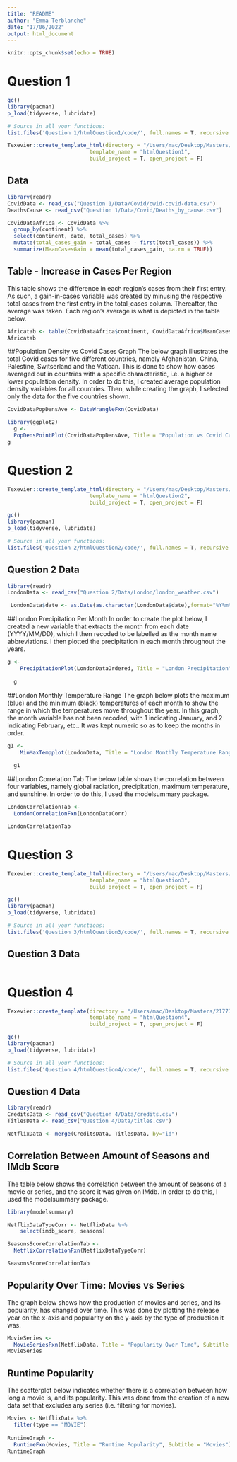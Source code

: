 ```yaml
---
title: "README"
author: "Emma Terblanche"
date: "17/06/2022"
output: html_document
---
```


```r
knitr::opts_chunk$set(echo = TRUE)
```

# Question 1
```r

gc() 
library(pacman)
p_load(tidyverse, lubridate)

# Source in all your functions:
list.files('Question 1/htmlQuestion1/code/', full.names = T, recursive = T) %>% as.list() %>% walk(~source(.))


```

```r
Texevier::create_template_html(directory = "/Users/mac/Desktop/Masters/21777039/Question 1/",
                          template_name = "htmlQuestion1",
                          build_project = T, open_project = F)
```

## Data 
``` r
library(readr)
CovidData <- read_csv("Question 1/Data/Covid/owid-covid-data.csv")
DeathsCause <- read_csv("Question 1/Data/Covid/Deaths_by_cause.csv")

CovidDataAfrica <- CovidData %>% 
  group_by(continent) %>% 
  select(continent, date, total_cases) %>% 
  mutate(total_cases_gain = total_cases - first(total_cases)) %>%
  summarize(MeanCasesGain = mean(total_cases_gain, na.rm = TRUE))
```

## Table - Increase in Cases Per Region
This table shows the difference in each region's cases from their first entry. As such, a gain-in-cases variable was created by minusing the respective total cases from the first entry in the total_cases column. Thereafter, the average was taken. Each region's average is what is depicted in the table below. 


```r
Africatab <- table(CovidDataAfrica$continent, CovidDataAfrica$MeanCasesGain)
Africatab
```

##Population Density vs Covid Cases Graph 
The below graph illustrates the total Covid cases for five different countries, namely Afghanistan, China, Palestine, Switserland and the Vatican. This is done to show how cases averaged out in countries with a specific characteristic, i.e. a higher or lower population density. In order to do this, I created average population density variables for all countries. Then, while creating the graph, I selected only the data for the five countries shown. 
```r
CovidDataPopDensAve <- DataWrangleFxn(CovidData)

library(ggplot2)
  g <-
  PopDensPointPlot(CovidDataPopDensAve, Title = "Population vs Covid Cases", Subtitle = "Per Country", xaxis_size = 5, xaxis_rows = 3)
g
````


# Question 2
```r
Texevier::create_template_html(directory = "/Users/mac/Desktop/Masters/21777039/Question 2/",
                          template_name = "htmlQuestion2",
                          build_project = T, open_project = F)
```

```r

gc() 
library(pacman)
p_load(tidyverse, lubridate)

# Source in all your functions:
list.files('Question 2/htmlQuestion2/code/', full.names = T, recursive = T) %>% as.list() %>% walk(~source(.))


```

## Question 2 Data
``` r
library(readr)
LondonData <- read_csv("Question 2/Data/London/london_weather.csv")

 LondonData$date <- as.Date(as.character(LondonData$date),format="%Y%m%d")

```

##London Precipitation Per Month 
In order to create the plot below, I created a new variable that extracts the month from each date (YYYY/MM/DD), which I then recoded to be labelled as the month name abbreviations. I then plotted the precipitation in each month throughout the years. 


```r
g <-
    PrecipitationPlot(LondonDataOrdered, Title = "London Precipitation", Subtitle = "Per Month", xaxis_size = 5, xaxis_rows = 3)
  
  g
```
##London Monthly Temperature Range 
The graph below plots the maximum (blue) and the minimum (black) temperatures of each month to show the range in which the temperatures move throughout the year. In this graph, the month variable has not been recoded, with 1 indicating January, and 2 indicating February, etc.. It was kept numeric so as to keep the months in order. 

```r
g1 <-
    MinMaxTempplot(LondonData, Title = "London Monthly Temperature Range", Subtitle = "Minimum and Maximum", xaxis_size = 5, xaxis_rows = 3)
  
  g1

```



##London Correlation Tab
The below table shows the correlation between four variables, namely global radiation, precipitation, maximum temperature, and sunshine. In order to do this, I used the modelsummary package. 
```r
LondonCorrelationTab <-
  LondonCorrelationFxn(LondonDataCorr)

LondonCorrelationTab
```

# Question 3
```r
Texevier::create_template_html(directory = "/Users/mac/Desktop/Masters/21777039/Question 3/",
                          template_name = "htmlQuestion3",
                          build_project = T, open_project = F)
```

```r

gc() 
library(pacman)
p_load(tidyverse, lubridate)

# Source in all your functions:
list.files('Question 3/htmlQuestion3/code/', full.names = T, recursive = T) %>% as.list() %>% walk(~source(.))


```

## Question 3 Data
``` r

```


# Question 4
```r
Texevier::create_template(directory = "/Users/mac/Desktop/Masters/21777039/Question 4/",
                          template_name = "htmlQuestion4",
                          build_project = T, open_project = F)


```

```r

gc() 
library(pacman)
p_load(tidyverse, lubridate)

# Source in all your functions:
list.files('Question 4/htmlQuestion4/code/', full.names = T, recursive = T) %>% as.list() %>% walk(~source(.))

```



## Question 4 Data
``` r
library(readr)
CreditsData <- read_csv("Question 4/Data/credits.csv")
TitlesData <- read_csv("Question 4/Data/titles.csv")

NetflixData <- merge(CreditsData, TitlesData, by="id")
```


## Correlation Between Amount of Seasons and IMdb Score
The table below shows the correlation between the amount of seasons of a movie or series, and the score it was given on IMdb. In order to do this, I used the modelsummary package. 
```r
library(modelsummary)

NetflixDataTypeCorr <- NetflixData %>% 
    select(imdb_score, seasons)

SeasonsScoreCorrelationTab <-
  NetflixCorrelationFxn(NetflixDataTypeCorr)

SeasonsScoreCorrelationTab
```


## Popularity Over Time: Movies vs Series
The graph below shows how the production of movies and series, and its popularity, has changed over time. This was done by plotting the release year on the x-axis and popularity on the y-axis by the type of production it was. 
```r
MovieSeries <- 
  MovieSeriesFxn(NetflixData, Title = "Popularity Over Time", Subtitle = "Movies vs Series")
MovieSeries

```

## Runtime Popularity 
The scatterplot below indicates whether there is a correlation between how long a movie is, and its popularity. This was done from the creation of a new data set that excludes any series (i.e. filtering for movies). 
```r
Movies <- NetflixData %>% 
  filter(type == "MOVIE")
  
RuntimeGraph <- 
  RuntimeFxn(Movies, Title = "Runtime Popularity", Subtitle = "Movies")
RuntimeGraph
```
